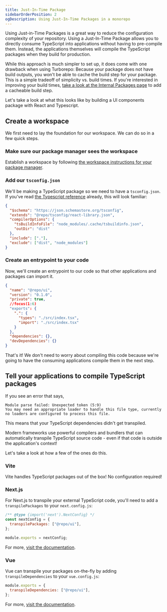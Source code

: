 ```yaml
---
title: Just-In-Time Package
sidebarOrderPosition: 2
ogDescription: Using Just-In-Time Packages in a monorepo
---
```


Using Just-in-Time Packages is a great way to reduce the configuration complexity of your repository. Using a Just-In-Time Package allows you to directly consume TypeScript into applications without having to pre-compile them. Instead, the applications themselves will compile the TypeScript packages when they build for production.

While this approach is much simpler to set up, it does come with one drawback when using Turborepo: Because your package does not have build outputs, you won't be able to cache the build step for your package. This is a simple tradeoff of simplicity vs. build times. If you're interested in improving your build times, [take a look at the Internal Packages page](/monorepos/packaging/internal) to add a cacheable build step.

Let's take a look at what this looks like by building a UI components package with React and Typescript.

## Create a workspace

We first need to lay the foundation for our workspace. We can do so in a few quick steps.

### Make sure our package manager sees the workspace

Establish a workspace by following [the workspace instructions for your package manager](/monorepos/package-managers).

### Add our `tsconfig.json`

We'll be making a TypeScript package so we need to have a `tsconfig.json`. If you've read [the Typescript reference](/monorepos/guardrails/typescript) already, this will look familiar:

```json filename="packages/ui/tsconfig.json"
{
  "$schema": "https://json.schemastore.org/tsconfig",
  "extends": "@repo/tsconfig/react-library.json",
  "compilerOptions": {
    "tsBuildInfoFile": "node_modules/.cache/tsbuildinfo.json",
    "outDir": "dist"
  },
  "include": ["."],
  "exclude": ["dist", "node_modules"]
}
```

### Create an entrypoint to your code

Now, we'll create an entrypoint to our code so that other applications and packages can import it.

```json filename="packages/ui/package.json"
{
  "name": "@repo/ui",
  "version": "0.1.0",
  "private": true,
  //focus(1:6)
  "exports": {
    ".": {
      "types": "./src/index.tsx",
      "import": "./src/index.tsx"
    }
  },
  "dependencies": {},
  "devDependencies": {}
}
```

That's it! We don't need to worry about compiling this code because we're going to have the consuming applications compile them in the next step.

## Tell your applications to compile TypeScript packages

If you see an error that says,

```
Module parse failed: Unexpected token (5:9)
You may need an appropriate loader to handle this file type, currently no loaders are configured to process this file.
```

This means that your TypeScript dependencies didn't get transpiled.

Modern frameworks use powerful compilers and bundlers that can automatically transpile TypeScript source code - even if that code is outside the application's context!

Let's take a look at how a few of the ones do this.

### Vite

Vite handles TypeScript packages out of the box! No configuration required!

### Next.js

For Next.js to transpile your external TypeScript code, you'll need to add a `transpilePackages` to your `next.config.js`:

```js filename="next.config.js"
/** @type {import('next').NextConfig} */
const nextConfig = {
  transpilePackages: ["@repo/ui"],
};

module.exports = nextConfig;
```

For more, [visit the documentation](https://nextjs.org/docs/app/api-reference/next-config-js/transpilePackages).

### Vue

Vue can transpile your packages on-the-fly by adding `transpileDependencies` to your `vue.config.js`:

```js filename="vue.config.js"
module.exports = {
  transpileDependencies: ["@repo/ui"],
};
```

For more, [visit the documentation](https://cli.vuejs.org/config/#transpiledependencies).
